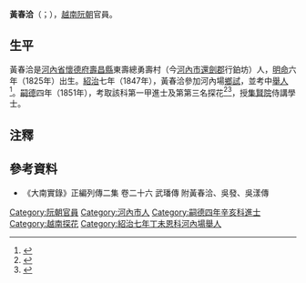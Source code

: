 '''黃春洽'''（{{vie|v='''Hoàng Xuân Hiệp'''|hn=黃春洽}}；{{bd|1825年||？|catIdx=H黃}}），[[越南|越南]][[阮朝|阮朝]]官員。

==生平==
黃春洽是[[河內省|河內省]][[懷德府|懷德府]][[壽昌縣|壽昌縣]]東壽總勇壽村（今[[河內市|河內市]][[還劍郡|還劍郡]]行鉑坊）人，[[明命|明命]]六年（1825年）出生。[[紹治|紹治]]七年（1847年），黃春洽參加河內場[[鄉試|鄉試]]，並考中[[舉人|舉人]]<ref>{{Cite web |url=http://lib.nomfoundation.org/collection/1/volume/340/page/78 |title=《國朝鄉科錄》 |accessdate=2018-06-09 |archive-date=2018-06-12 |archive-url=https://web.archive.org/web/20180612140138/http://lib.nomfoundation.org/collection/1/volume/340/page/78 |dead-url=no }}</ref>。[[嗣德|嗣德]]四年（1851年），考取該科第一甲進士及第第三名探花<ref>{{Cite web |url=http://hannom.nlv.gov.vn/hannom/cgi-bin/hannom?a=d&d=BNTwEHieahcNp1894.1.45 |title=《國朝科榜錄》 |access-date=2016-08-03 |archive-date=2018-06-12 |archive-url=https://web.archive.org/web/20180612142458/http://hannom.nlv.gov.vn/hannom/cgi-bin/hannom?a=d&d=BNTwEHieahcNp1894.1.45 |dead-url=no }}</ref><ref>{{Cite web |url=http://www.hannom.org.vn/detail.asp?param=1219&Catid=562 |title=嗣德四年進士題名碑 |access-date=2018-06-09 |archive-date=2016-12-02 |archive-url=https://web.archive.org/web/20161202034358/http://www.hannom.org.vn/detail.asp?param=1219&Catid=562 |dead-url=no }}</ref>，授[[集賢院|集賢院]]侍講學士。

==注釋==
{{reflist}}

==參考資料==
*《大南實錄》正編列傳二集 卷二十六 武璠傳 附黃春洽、吳發、吳漾傳

{{嗣德四年辛亥科庭试正副榜}}

{{DEFAULTSORT:Hoàng Xuân Hiệp}}
[[Category:阮朝官員|Category:阮朝官員]]
[[Category:河內市人|Category:河內市人]]
[[Category:嗣德四年辛亥科進士|Category:嗣德四年辛亥科進士]]
[[Category:越南探花|Category:越南探花]]
[[Category:紹治七年丁未恩科河內場舉人|Category:紹治七年丁未恩科河內場舉人]]